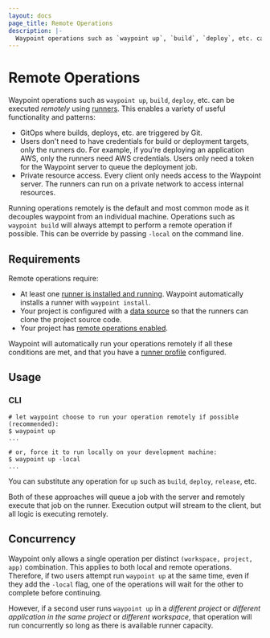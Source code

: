 ```yaml
---
layout: docs
page_title: Remote Operations
description: |-
  Waypoint operations such as `waypoint up`, `build`, `deploy`, etc. can be executed remotely using runners.
---
```


# Remote Operations

Waypoint operations such as `waypoint up`, `build`, `deploy`, etc. can
be executed _remotely_ using [runners](/docs/runner). This enables
a variety of useful functionality and patterns:

- GitOps where builds, deploys, etc. are triggered by Git.
- Users don't need to have credentials for build or deployment targets,
  only the runners do. For example, if you're deploying an application
  AWS, only the runners need AWS credentials. Users only need a token
  for the Waypoint server to queue the deployment job.
- Private resource access. Every client only needs access to the
  Waypoint server. The runners can run on a private network to access
  internal resources.

Running operations remotely is the default and most common mode as it decouples
waypoint from an individual machine. Operations such as `waypoint build` will always
attempt to perform a remote operation if possible. This can be override by passing
`-local` on the command line.

## Requirements

Remote operations require:

- At least one [runner is installed and running](/docs/runner). Waypoint
  automatically installs a runner with `waypoint install`.
- Your project is configured with a [data source](/docs/waypoint-hcl/runner)
  so that the runners can clone the project source code.
- Your project has [remote operations enabled](/docs/waypoint-hcl/runner).

Waypoint will automatically run your operations remotely if all these conditions are met, and that you have a [runner profile](/docs/runner/profiles) configured.

## Usage

### CLI

```shell-session
# let waypoint choose to run your operation remotely if possible (recommended):
$ waypoint up
...

# or, force it to run locally on your development machine:
$ waypoint up -local
...
```

You can substitute any operation for `up` such as `build`, `deploy`, `release`, etc.

Both of these approaches will queue a job with the server and remotely execute
that job on the runner. Execution output will stream to the client, but all
logic is executing remotely.

## Concurrency

Waypoint only allows a single operation per distinct `(workspace, project, app)`
combination. This applies to both local and remote operations. Therefore, if two
users attempt run `waypoint up` at the same time, even if they add the `-local` flag,
one of the operations will wait for the other to complete before continuing.

However, if a second user runs `waypoint up` in a _different project_ or
_different application in the same project_ or _different workspace_, that
operation will run concurrently so long as there is available runner capacity.
